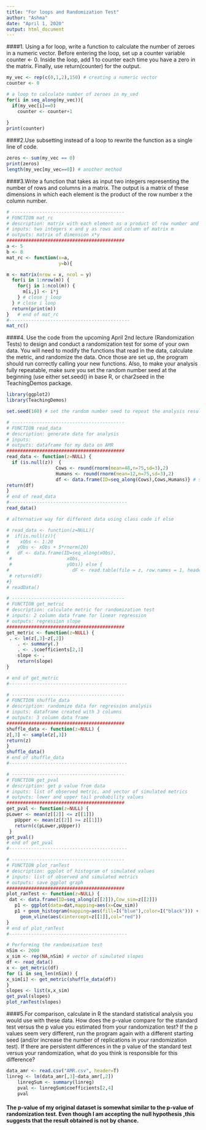 ```yaml
---
title: "For loops and Randomization Test"
author: "Ashma"
date: "April 1, 2020"
output: html_document
---
```


####1. Using a for loop, write a function to calculate the number of zeroes in a numeric vector. Before entering the loop, set up a counter variable counter <- 0. Inside the loop, add 1 to counter each time you have a zero in the matrix. Finally, use return(counter) for the output.

```r
my_vec <- rep(c(0,1,2),150) # creating a numeric vector
counter <- 0

# a loop to calculate number of zeroes in my_ved
for(i in seq_along(my_vec)){
  if(my_vec[i]==0)
    counter <- counter+1
  
}
print(counter)
```

####2.Use subsetting instead of a loop to rewrite the function as a single line of code.

```r
zeros <- sum(my_vec == 0)
print(zeros)
length(my_vec[my_vec==0]) # another method
```

####3.Write a function that takes as input two integers representing the number of rows and columns in a matrix. The output is a matrix of these dimensions in which each element is the product of the row number x the column number.

```r
# -----------------------------------------
# FUNCTION mat_rc
# description: matrix with each element as a product of row number and column number
# inputs: two integers x and y as rows and column of matrix m
# outputs: matrix of dimension x*y
###########################################
a <- 5
b <- 8
mat_rc <- function(x=a,
                   y=b){

m <- matrix(nrow = x, ncol = y)
  for(i in 1:nrow(m)) {
    for(j in 1:ncol(m)) {
      m[i,j] <- i*j
    } # close j loop
  } # close i loop
  return(print(m))
}   # end of mat_rc
#--------------------------------------------
mat_rc()

```

####4. Use the code from the upcoming April 2nd lecture (Randomization Tests) to design and conduct a randomization test for some of your own data. You will need to modify the functions that read in the data, calculate the metric, and randomize the data. Once those are set up, the program should run correctly calling your new functions. Also, to make your analysis fully repeatable, make sure you set the random number seed at the beginning (use either set.seed() in base R, or char2seed in the TeachingDemos package.

```r
library(ggplot2)
library(TeachingDemos)

set.seed(100) # set the random number seed to repeat the analysis results

# -----------------------------------------
# FUNCTION read_data
# description: generate data for analysis
# inputs: 
# outputs: dataframe for my data on AMR 
###########################################
read_data <- function(z=NULL) {
  if (is.null(z))  {
                  Cows <- round(rnorm(mean=48,n=75,sd=3),2)
                  Humans <- round(rnorm(mean=12,n=75,sd=3),2)
                  df <- data.frame(ID=seq_along(Cows),Cows,Humans)} # set up data frame
return(df)
}
# end of read_data
#-------------------------------------------
read_data()

# alternative way for different data using class code if else

# read_data <- function(z=NULL){
#  if(is.null(z)){
#    xObs <- 1:20
#   yObs <- xObs + 5*rnorm(20)
#   dF <- data.frame(ID=seq_along(xObs),
 #                    xObs,
 #                    yObs)} else {
#                       dF <- read.table(file = z, row.names = 1, header = TRUE, sep = ",", stringsAsFactors = FALSE)}
 # return(dF)
#}
# readData() 

# -----------------------------------------
# FUNCTION get_metric
# description: calculate metric for randomization test
# inputs: 2 column data frame for linear regression
# outputs: regression slope
###########################################
get_metric <- function(z=NULL) {
 . <- lm(z[,3]~z[,2])  
    . <- summary(.) 
    . <- .$coefficients[2,1]  
    slope <- .
    return(slope)
}

# end of get_metric
#-------------------------------------------

# -----------------------------------------
# FUNCTION shuffle_data
# description: randomize data for regression analysis
# inputs: dataframe created with 3 columns
# outputs: 3 column data frame
###########################################
shuffle_data <- function(z=NULL) {
z[,3] <- sample(z[,3])
return(z)
}
shuffle_data()
# end of shuffle_data
#-------------------------------------------

# -----------------------------------------
# FUNCTION get_pval
# description: get p value from data
# inputs: list of observed metric, and vector of simulated metrics
# outputs: lower and upper tail probability values
###########################################
get_pval <- function(z=NULL) {
pLower <- mean(z[[2]] <= z[[1]]) 
   pUpper <- mean(z[[2]] >= z[[1]])
   return(c(pLower,pUpper))
 }
get_pval()
# end of get_pval
#-------------------------------------------

# -----------------------------------------
# FUNCTION plot_ranTest
# description: ggplot of histogram of simulated values
# inputs: list of observed and simulated metrics
# outputs: save ggplot graph
###########################################
plot_ranTest <- function(z=NULL) {
 dat <- data.frame(ID=seq_along(z[[2]]),Cow_sim=z[[2]])
   p1 <- ggplot(data=dat,mapping=aes(x=Cow_sim))
   p1 + geom_histogram(mapping=aes(fill=I("blue"),color=I("black"))) +
     geom_vline(aes(xintercept=z[[1]],col="red")) 
}
# end of plot_ranTest
#-------------------------------------------
```

```r
# Performing the randomisation test
nSim <- 2000
x_sim <- rep(NA,nSim) # vector of simulated slopes
df <- read_data()
x <- get_metric(df)
for (i in seq_len(nSim)) {
x_sim[i] <- get_metric(shuffle_data(df))
}
slopes <- list(x,x_sim)
get_pval(slopes)
plot_ranTest(slopes)
```

####5.For comparison, calculate in R the standard statistical analysis you would use with these data. How does the p-value compare for the standard test versus the p value you estimated from your randomization test? If the p values seem very different, run the program again with a different starting seed (and/or increase the number of replications in your randomization test). If there are persistent differences in the p value of the standard test versus your randomization, what do you think is responsible for this difference?

```r
data_amr <- read.csv("AMR.csv", header=T)
linreg <- lm(data_amr[,3]~data_amr[,2])  
    linregSum <- summary(linreg) 
    pval <- linregSum$coefficients[2,4]  
    pval
```

#### The p-value of my original dataset is somewhat similar to the p-value of randomization test. Even though I am accepting the null hypothesis ,this suggests that the result obtained is not by chance. 